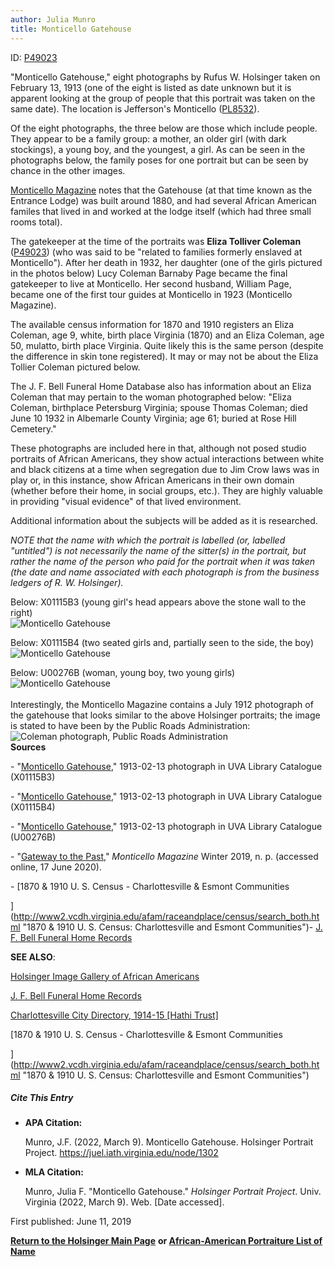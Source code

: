```yaml
---
author: Julia Munro
title: Monticello Gatehouse
---
```

ID: [P49023](http://juel.iath.virginia.edu/public_person?person=49023 "P48308")[  
](http://juel.iath.virginia.edu/public_person?person=48251 "P48251")

"Monticello Gatehouse," eight photographs by Rufus W. Holsinger taken on February 13, 1913 (one of the eight is listed as date unknown but it is apparent looking at the group of people that this portrait was taken on the same date). The location is Jefferson's Monticello ([PL8532](http://juel.iath.virginia.edu/public_place?place=8532 "PL8532")). 

Of the eight photographs, the three below are those which include people. They appear to be a family group: a mother, an older girl (with dark stockings), a young boy, and the youngest, a girl. As can be seen in the photographs below, the family poses for one portrait but can be seen by chance in the other images.

[Monticello Magazine](https://www.monticello.org/press/monticello-magazine/monticello-the-magazine-winter-2019/gateway-to-the-past/ "Monticello Magazine") notes that the Gatehouse (at that time known as the Entrance Lodge) was built around 1880, and had several African American familes that lived in and worked at the lodge itself (which had three small rooms total). 

The gatekeeper at the time of the portraits was **Eliza Tolliver Coleman** ([P49023](http://juel.iath.virginia.edu/public_person?person=49023 "P48308")) (who was said to be "related to families formerly enslaved at Monticello"). After her death in 1932, her daughter (one of the girls pictured in the photos below) Lucy Coleman Barnaby Page became the final gatekeeper to live at Monticello. Her second husband, William Page, became one of the first tour guides at Monticello in 1923 (Monticello Magazine).

The available census information for 1870 and 1910 registers an Eliza Coleman, age 9, white, birth place Virginia (1870) and an Eliza Coleman, age 50, mulatto, birth place Virginia. Quite likely this is the same person (despite the difference in skin tone registered). It may or may not be about the Eliza Tollier Coleman pictured below.

The J. F. Bell Funeral Home Database also has information about an Eliza Coleman that may pertain to the woman photographed below: "Eliza Coleman, birthplace Petersburg Virginia; spouse Thomas Coleman; died June 10 1932 in Albemarle County Virginia; age 61; buried at Rose Hill Cemetery."

These photographs are included here in that, although not posed studio portraits of African Americans, they show actual interactions between white and black citizens at a time when segregation due to Jim Crow laws was in play or, in this instance, show African Americans in their own domain (whether before their home, in social groups, etc.). They are highly valuable in providing "visual evidence" of that lived environment.  

Additional information about the subjects will be added as it is researched. 

_NOTE that the name with which the portrait is labelled (or, labelled "untitled") is not necessarily the name of the sitter(s) in the portrait, but rather the name of the person who paid for the portrait when it was taken (the date and name associated with each photograph is from the business ledgers of R. W. Holsinger)._

Below: X01115B3 (young girl's head appears above the stone wall to the right)  
![Monticello Gatehouse](https://iiif.lib.virginia.edu/iiif/uva-lib:1040958/full/778,561/0/default.jpg "Monticello Gatehouse")  

Below: X01115B4 (two seated girls and, partially seen to the side, the boy)![Monticello Gatehouse](https://iiif.lib.virginia.edu/iiif/uva-lib:1040959/full/778,561/0/default.jpg "Monticello Gatehouse")

Below: U00276B (woman, young boy, two young girls)  
![Monticello Gatehouse](https://iiif.lib.virginia.edu/iiif/uva-lib:1039597/full/778,561/0/default.jpg "Monticello Gatehouse")  
   
Interestingly, the Monticello Magazine contains a July 1912 photograph of the gatehouse that looks similar to the above Holsinger portraits; the image is stated to have been by the Public Roads Administration:   
![Coleman photograph, Public Roads Administration](https://monticello-www.s3.amazonaws.com/files/resources/wide-med-gate-keeper-eliza-tolliver-coleman.jpg "Coleman photograph, Public Roads Administration")  
**Sources**

\- "[Monticello Gatehouse](https://search.lib.virginia.edu/sources/images/items/uva-lib:1040958 "Monticello Gatehouse")," 1913-02-13 photograph in UVA Library Catalogue (X01115B3)  
  

\- "[Monticello Gatehouse](https://search.lib.virginia.edu/sources/images/items/uva-lib:1040959 "Monticello Gatehouse")," 1913-02-13 photograph in UVA Library Catalogue (X01115B4)  
  

\- "[Monticello Gatehouse](https://search.lib.virginia.edu/sources/images/items/uva-lib:1039597 "Monticello Gatehouse")," 1913-02-13 photograph in UVA Library Catalogue (U00276B)  

  
\- "[Gateway to the Past](https://www.monticello.org/press/monticello-magazine/monticello-the-magazine-winter-2019/gateway-to-the-past/ "Gateway to the Past")," _Monticello Magazine_ Winter 2019, n. p. (accessed online, 17 June 2020). 

  
\- [1870 & 1910 U. S. Census - Charlottesville & Esmont Communities  
  
  
](http://www2.vcdh.virginia.edu/afam/raceandplace/census/search_both.html "1870 & 1910 U. S. Census: Charlottesville and Esmont Communities")\- [J. F. Bell Funeral Home Records](http://www2.vcdh.virginia.edu/afam/raceandplace/perl_scripts/funeral_search.html "J. F. Bell Funeral Home Database")

**SEE ALSO**:

[Holsinger Image Gallery of African Americans](http://rwholsingerphotos.org/images.php "Holsinger Image Gallery of African Americans") 

[J. F. Bell Funeral Home Records](http://www2.vcdh.virginia.edu/afam/raceandplace/perl_scripts/funeral_search.html "J. F. Bell Funeral Home Database")

[Charlottesville City Directory, 1914-15 \[Hathi Trust\]](https://catalog.hathitrust.org/Record/101954103 "Charlottesville City Directory, 1914-15")   

[1870 & 1910 U. S. Census - Charlottesville & Esmont Communities  
  
](http://www2.vcdh.virginia.edu/afam/raceandplace/census/search_both.html "1870 & 1910 U. S. Census: Charlottesville and Esmont Communities")

##### **Cite This Entry**

*   **APA Citation:**
    
    Munro, J.F. (2022, March 9). Monticello Gatehouse. Holsinger Portrait Project. https://juel.iath.virginia.edu/node/1302
    
*   **MLA Citation:**
    
    Munro, Julia F. "Monticello Gatehouse." _Holsinger Portrait Project_. Univ. Virginia (2022, March 9). Web. \[Date accessed\].
    

First published: June 11, 2019     

[**Return to the Holsinger Main Page**](http://juel.iath.virginia.edu/node/980) **or [African-American Portraiture List of Name](http://juel.iath.virginia.edu/node/996)**